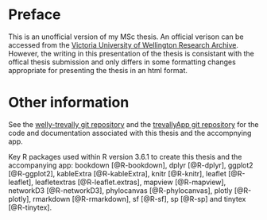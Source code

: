 # Preface {-}

This is an unofficial version of my MSc thesis. An official verison can be accessed from the [Victoria University of Wellington Research Archive](http://researcharchive.vuw.ac.nz/handle/10063/9011). However, the writing in this presentation of the thesis is consistant with the offical thesis submission and only differs in some formatting changes appropriate for presenting the thesis in an html format. 

# Other information {-}
See the [welly-trevally git repository](https://github.com/leahkemp/welly-trevally) and the [trevallyApp git repository](https://github.com/leahkemp/trevallyApp) for the code and documentation associated with this thesis and the accompnying app.

Key R packages used within R version 3.6.1 to create this thesis and the accompanying app: bookdown [@R-bookdown], dplyr [@R-dplyr], ggplot2 [@R-ggplot2], kableExtra [@R-kableExtra], knitr [@R-knitr], leaflet [@R-leaflet], leafletextras [@R-leaflet.extras], mapview [@R-mapview], networkD3 [@R-networkD3], phylocanvas [@R-phylocanvas], plotly [@R-plotly], rmarkdown [@R-rmarkdown], sf [@R-sf], sp [@R-sp] and tinytex [@R-tinytex].